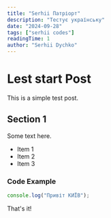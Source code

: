```yaml
---
title: "Serhii Патріорт"
description: "Тестує українську"
date: "2024-09-28"
tags: ["serhii codes"]
readingTime: 1
author: "Serhii Dychko"
---
```


# Lest start Post

This is a simple test post.

## Section 1

Some text here.

- Item 1
- Item 2
- Item 3

### Code Example

```javascript
console.log("Привіт КИЇВ");
```

That's it!